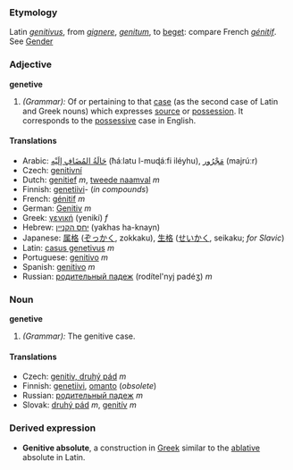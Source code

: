 ===Etymology===
Latin ''[[genitivus]]'', from ''[[gignere]]'', ''[[genitum]]'', to [[beget]]: compare French ''[[génitif]]''. See [[Gender]]
===Adjective===
'''genetive'''
#''(Grammar):'' Of or pertaining to that [[case]] (as the second case of Latin and Greek nouns) which expresses [[source]] or [[possession]].  It corresponds to the [[possessive]] case in English.
====Translations====
*Arabic: [[حالة المضاف اليه|حَالَةُ المُضَافِ إلَيْه]] (ħáːlatu l-muɖáːfi iléyhu), [[مجرور|مَجْرُور]] (majrúːr)
*Czech: [[genitivní]]
*Dutch: [[genitief ]] ''m'', [[tweede naamval]] ''m''
*Finnish: [[genetiivi]]- (''in compounds'')
*French: [[génitif]] ''m''
*German: [[Genitiv]] ''m''
*Greek: [[γενική]] (yenikí) ''f''
*Hebrew: [[יחס הקנײן]] (yakhas ha-knayn)
*Japanese: [[属格]] ([[ぞっかく]], zokkaku), [[生格]] ([[せいかく]], seikaku; ''for Slavic'')
*Latin: [[casus genetivus]] ''m''
*Portuguese: [[genitivo]] ''m''
*Spanish: [[genitivo]] ''m''
*Russian: [[родительный падеж]] (rodítel'nyj padéʒ) ''m''

===Noun===
'''genetive'''
#''(Grammar):'' The genitive case.
====Translations====
*Czech: [[genitiv, druhý pád]]  ''m''
*Finnish: [[genetiivi]], [[omanto]] (''obsolete'')
*Russian: [[рoдитeльный пaдeж]] ''m''
*Slovak: [[druhý pád]] ''m'', [[genitív]] ''m''

===Derived expression===
*'''Genitive absolute''', a construction in [[Greek]] similar to the [[ablative]] absolute in Latin.